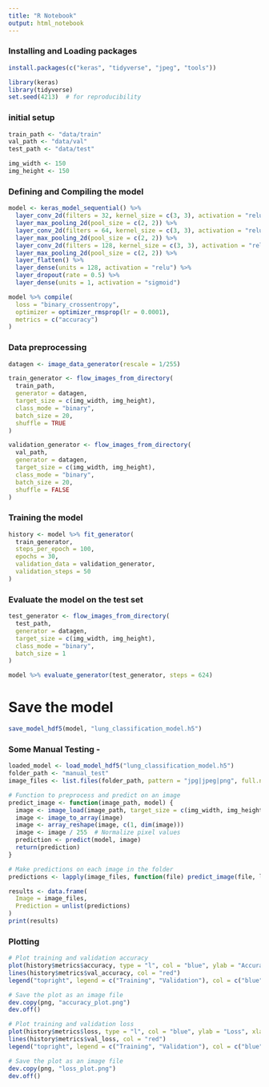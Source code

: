 ```yaml
---
title: "R Notebook"
output: html_notebook
---
```



### Installing and Loading packages
```r

install.packages(c("keras", "tidyverse", "jpeg", "tools"))

library(keras)
library(tidyverse)
set.seed(4213)  # for reproducibility

```


### initial setup

```r
train_path <- "data/train"
val_path <- "data/val"
test_path <- "data/test"

img_width <- 150
img_height <- 150
```


### Defining and Compiling the model

```r
model <- keras_model_sequential() %>%
  layer_conv_2d(filters = 32, kernel_size = c(3, 3), activation = "relu", input_shape = c(img_width, img_height, 3)) %>%
  layer_max_pooling_2d(pool_size = c(2, 2)) %>%
  layer_conv_2d(filters = 64, kernel_size = c(3, 3), activation = "relu") %>%
  layer_max_pooling_2d(pool_size = c(2, 2)) %>%
  layer_conv_2d(filters = 128, kernel_size = c(3, 3), activation = "relu") %>%
  layer_max_pooling_2d(pool_size = c(2, 2)) %>%
  layer_flatten() %>%
  layer_dense(units = 128, activation = "relu") %>%
  layer_dropout(rate = 0.5) %>%
  layer_dense(units = 1, activation = "sigmoid")

model %>% compile(
  loss = "binary_crossentropy",
  optimizer = optimizer_rmsprop(lr = 0.0001),
  metrics = c("accuracy")
)
```


### Data preprocessing

```r

datagen <- image_data_generator(rescale = 1/255)

train_generator <- flow_images_from_directory(
  train_path,
  generator = datagen,
  target_size = c(img_width, img_height),
  class_mode = "binary",
  batch_size = 20,
  shuffle = TRUE
)

validation_generator <- flow_images_from_directory(
  val_path,
  generator = datagen,
  target_size = c(img_width, img_height),
  class_mode = "binary",
  batch_size = 20,
  shuffle = FALSE
)


```


### Training the model

```r

history <- model %>% fit_generator(
  train_generator,
  steps_per_epoch = 100,
  epochs = 30,
  validation_data = validation_generator,
  validation_steps = 50
)

```


### Evaluate the model on the test set
```r

test_generator <- flow_images_from_directory(
  test_path,
  generator = datagen,
  target_size = c(img_width, img_height),
  class_mode = "binary",
  batch_size = 1
)

model %>% evaluate_generator(test_generator, steps = 624)

```


# Save the model

```r
save_model_hdf5(model, "lung_classification_model.h5")
```

### Some Manual Testing -

```r

loaded_model <- load_model_hdf5("lung_classification_model.h5")
folder_path <- "manual_test"
image_files <- list.files(folder_path, pattern = "jpg|jpeg|png", full.names = TRUE)

# Function to preprocess and predict on an image
predict_image <- function(image_path, model) {
  image <- image_load(image_path, target_size = c(img_width, img_height))
  image <- image_to_array(image)
  image <- array_reshape(image, c(1, dim(image)))
  image <- image / 255  # Normalize pixel values
  prediction <- predict(model, image)
  return(prediction)
}

# Make predictions on each image in the folder
predictions <- lapply(image_files, function(file) predict_image(file, loaded_model))

results <- data.frame(
  Image = image_files,
  Prediction = unlist(predictions)
)
print(results)


```


### Plotting

```r

# Plot training and validation accuracy
plot(history$metrics$accuracy, type = "l", col = "blue", ylab = "Accuracy", xlab = "Epoch", main = "Training and Validation Accuracy")
lines(history$metrics$val_accuracy, col = "red")
legend("topright", legend = c("Training", "Validation"), col = c("blue", "red"), lty = 1)

# Save the plot as an image file
dev.copy(png, "accuracy_plot.png")
dev.off()

# Plot training and validation loss
plot(history$metrics$loss, type = "l", col = "blue", ylab = "Loss", xlab = "Epoch", main = "Training and Validation Loss")
lines(history$metrics$val_loss, col = "red")
legend("topright", legend = c("Training", "Validation"), col = c("blue", "red"), lty = 1)

# Save the plot as an image file
dev.copy(png, "loss_plot.png")
dev.off()


```




